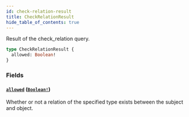 ```yaml
---
id: check-relation-result
title: CheckRelationResult
hide_table_of_contents: true
---
```



Result of the check_relation query.

```graphql
type CheckRelationResult {
  allowed: Boolean!
}
```


### Fields

#### [`allowed`](#) ([`Boolean!`](/docs/directory-api-reference/schema/common/scalars/boolean))

Whether or not a relation of the specified type exists between the subject and object.




